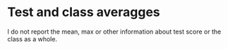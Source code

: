 # Test and class averagges

I do not report the mean, max or other information about test score or the class as a whole.